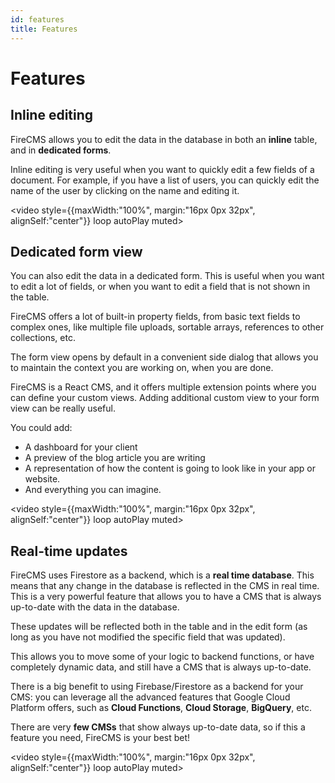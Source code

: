 ```yaml
---
id: features
title: Features
---
```


<div style={{height: "350px"}}/>

# Features

## Inline editing

FireCMS allows you to edit the data in the database in both an **inline** table,
and in **dedicated forms**.

Inline editing is very useful when you want to quickly edit a few fields of a
document. For example, if you have a list of users, you can quickly edit the
name of the user by clicking on the name and editing it.

<video style={{maxWidth:"100%", margin:"16px 0px 32px", alignSelf:"center"}}
       loop autoPlay muted>
    <source src="/img/inline_table_editing.mp4" type="video/mp4"/>
</video>


## Dedicated form view

You can also edit the data in a dedicated form. This is useful when you want to
edit a lot of fields, or when you want to edit a field that is not shown in the
table.

FireCMS offers a lot of built-in property fields, from basic text fields to
complex ones, like multiple file uploads, sortable arrays, references to
other collections, etc.

The form view opens by default in a convenient side dialog that allows you
to maintain the context you are working on, when you are done.

FireCMS is a React CMS, and it offers multiple extension points where you can
define your custom views. Adding additional custom view to your form view
can be really useful.

You could add:
- A dashboard for your client
- A preview of the blog article you are writing
- A representation of how the content is going to look like in your
app or website.
- And everything you can imagine.


<video style={{maxWidth:"100%", margin:"16px 0px 32px", alignSelf:"center"}}
       loop autoPlay muted>
    <source src="/img/custom_entity_view.mp4" type="video/mp4"/>
</video>


## Real-time updates

FireCMS uses Firestore as a backend, which is a **real time database**. This means
that any change in the database is reflected in the CMS in real time.
This is a very powerful feature that allows you to have a CMS that is always
up-to-date with the data in the database.

These updates will be reflected both in the table and in the edit form (as long
as you have not modified the specific field that was updated).

This allows you to move some of your logic to backend functions, or have
completely dynamic data, and still have a CMS that is always up-to-date.

There is a big benefit to using Firebase/Firestore as a backend for your CMS:
you can leverage all the advanced features that Google Cloud Platform offers,
such as **Cloud Functions**, **Cloud Storage**, **BigQuery**, etc.

There are very **few CMSs** that show always up-to-date data, so if this a feature
you need, FireCMS is your best bet!

<video style={{maxWidth:"100%", margin:"16px 0px 32px", alignSelf:"center"}}
       loop autoPlay muted>
    <source src="/img/crypto_autoupdate.mp4" type="video/mp4"/>
</video>


